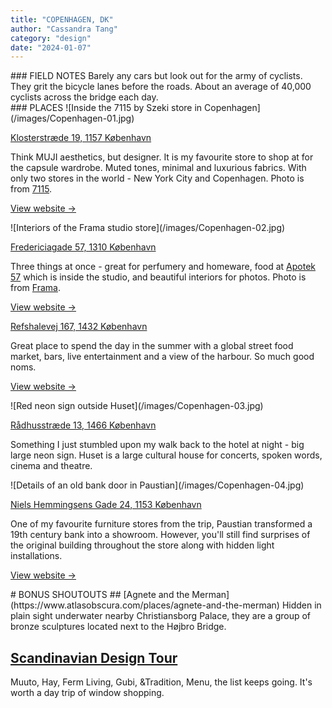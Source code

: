 ```yaml
---
title: "COPENHAGEN, DK"
author: "Cassandra Tang"
category: "design"
date: "2024-01-07"
---
```


<CityInfo
  firstTitle="Weather"
  firstDescription="Baltic, windy and dry, -7-0°C"
  secondTitle="Weather"
  secondDescription="01-2024, 4 days"
/>

<ContentContainer>

<Section>
### FIELD NOTES
Barely any cars but look out for the army of cyclists. They grit the bicycle lanes before
the roads. About an average of 40,000 cyclists across the bridge each day.
</Section>

<Section>
### PLACES

<ImageWithText>
![Inside the 7115 by Szeki store in Copenhagen](/images/Copenhagen-01.jpg)
 <IconWithText
        icon="heroicons:shopping-bag"
        text="7115 by Szeki"
        iconSize={16}
        textSize="14px"
        color="#AB8011"
      />

[Klosterstræde 19, 1157 København](https://maps.app.goo.gl/rBk32DJGnsU8M1nE8)

</ImageWithText>

Think MUJI aesthetics, but designer. It is my favourite store to shop at for the capsule
wardrobe. Muted tones, minimal and luxurious fabrics. With only two stores in the world - New York City and Copenhagen.
Photo is from [7115](https://www.instagram.com/p/B6tnO0cANIW/).

[View website →](https://7115cph.com/)

</Section>

<Section>
<ImageWithText>
![Interiors of the Frama studio store](/images/Copenhagen-02.jpg)
 <IconWithText
        icon="heroicons:shopping-bag"
        text="Frama Studio Store"
        iconSize={16}
        textSize="14px"
        color="#AB8011"
      />

[Fredericiagade 57, 1310 København](https://g.co/kgs/8ivcCqJ)

</ImageWithText>

Three things at once - great for perfumery and homeware, food at [Apotek 57](https://framacph.com/blogs/stores/apotek-57) which 
is inside the studio, and beautiful interiors for photos. Photo is from [Frama](https://framacph.com/).

[View website →](https://framacph.com/)

</Section>

<Section>
<ImageWithText>

 <IconWithText
        icon="heroicons:star"
        text="Reffen Street Food Market"
        iconSize={16}
        textSize="14px"
        color="#AB8011"
      />

[Refshalevej 167, 1432 København](https://g.co/kgs/i4RdS2r)

</ImageWithText>

Great place to spend the day in the summer with a global street food market, bars, live
entertainment and a view of the harbour. So much good noms.

[View website →](https://reffen.dk/en/food/)

</Section>

<Section>
<ImageWithText>
![Red neon sign outside Huset](/images/Copenhagen-03.jpg)
 <IconWithText
        icon="heroicons:camera"
        text="Huset KBH"
        iconSize={16}
        textSize="14px"
        color="#AB8011"
      />

[Rådhusstræde 13, 1466 København](https://g.co/kgs/gLsVd5h)

</ImageWithText>

Something I just stumbled upon my walk back to the hotel at night - big large neon sign.
Huset is a large cultural house for concerts, spoken words, cinema and theatre.

</Section>

<Section>
<ImageWithText>
![Details of an old bank door in Paustian](/images/Copenhagen-04.jpg)
 <IconWithText
        icon="heroicons:camera"
        text="Paustian"
        iconSize={16}
        textSize="14px"
        color="#AB8011"
      />

[Niels Hemmingsens Gade 24, 1153 København](https://g.co/kgs/e7ErghY)

</ImageWithText>

One of my favourite furniture stores from the trip, Paustian transformed a 19th century bank 
into a showroom. However, you'll still find surprises of the original building throughout
the store along with hidden light installations.

[View website →](https://paustian.com/)

</Section>

<Section>
<Card>
# BONUS SHOUTOUTS
## [Agnete and the Merman](https://www.atlasobscura.com/places/agnete-and-the-merman)
Hidden in plain sight underwater nearby Christiansborg Palace, they are a group of bronze
sculptures located next to the Højbro Bridge.

## [Scandinavian Design Tour](https://andlight.co.uk/shop/copenhagen-design-tour-15593p.html)
Muuto, Hay, Ferm Living, Gubi, &Tradition, Menu, the list keeps going. It's worth
a day trip of window shopping.

  </Card>
</Section>

</ContentContainer>
